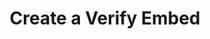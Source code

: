 ---
title: "Create a Verify Embed"
description: "Make it easier for your members to verify on your Discord Server."
icon: "border-top-left"
---